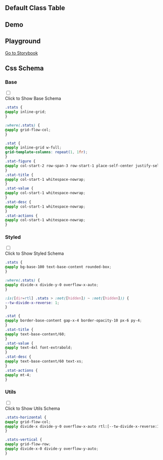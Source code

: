 
## Default Class Table

<CssTable name="stat" />

## Demo

<Demo></Demo>

## Playground

[Go to Storybook](https://story.ui.icebreaker.top/?path=/docs/data-display-stat--docs)

## Css Schema


### Base

<div className="collapse">
<input type="checkbox" /> 
<div class="collapse-title px-0">
<span class="btn">Click to Show Base Schema</span>
</div>
<div class="collapse-content"> 

```css
.stats {
@apply inline-grid;
}

:where(.stats) {
@apply grid-flow-col;
}

.stat {
@apply inline-grid w-full;
grid-template-columns: repeat(1, 1fr);
}
.stat-figure {
@apply col-start-2 row-span-3 row-start-1 place-self-center justify-self-end;
}
.stat-title {
@apply col-start-1 whitespace-nowrap;
}
.stat-value {
@apply col-start-1 whitespace-nowrap;
}
.stat-desc {
@apply col-start-1 whitespace-nowrap;
}
.stat-actions {
@apply col-start-1 whitespace-nowrap;
}
```

</div>
</div>

  

### Styled

<div className="collapse">
<input type="checkbox" /> 
<div class="collapse-title px-0">
<span class="btn">Click to Show Styled Schema</span>
</div>
<div class="collapse-content"> 

```css
.stats {
@apply bg-base-100 text-base-content rounded-box;
}

:where(.stats) {
@apply divide-x divide-y-0 overflow-x-auto;
}

:is([dir=rtl] .stats > :not([hidden]) ~ :not([hidden])) {
--tw-divide-x-reverse: 1;
}

.stat {
@apply border-base-content gap-x-4 border-opacity-10 px-6 py-4;
}
.stat-title {
@apply text-base-content/60;
}
.stat-value {
@apply text-4xl font-extrabold;
}
.stat-desc {
@apply text-base-content/60 text-xs;
}
.stat-actions {
@apply mt-4;
}
```

</div>
</div>

  

### Utils

<div className="collapse">
<input type="checkbox" /> 
<div class="collapse-title px-0">
<span class="btn">Click to Show Utils Schema</span>
</div>
<div class="collapse-content"> 

```css
.stats-horizontal {
@apply grid-flow-col;
@apply divide-x divide-y-0 overflow-x-auto rtl:[--tw-divide-x-reverse:1];
}

.stats-vertical {
@apply grid-flow-row;
@apply divide-x-0 divide-y overflow-y-auto;
}
```

</div>
</div>